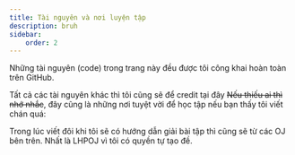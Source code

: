 ```yaml
---
title: Tài nguyên và nơi luyện tập
description: bruh
sidebar:
    order: 2
---
```


Những tài nguyên (code) trong trang này đều được tôi công khai hoàn toàn trên GitHub.

Tất cả các tài nguyên khác thì tôi cũng sẽ để credit tại đây ~~Nếu thiếu ai thì nhớ nhắc~~, đây cũng là những nơi tuyệt vời để học tập nếu bạn thấy tôi viết chán quá:

<CardGrid>
    <LinkCard title="W3Schools" href="https://www.w3schools.com" description="Một nơi đủ tuyệt vời để tìm hiểu về các ngôn ngữ lập trình"/>
    <LinkCard title="Tài liệu Khoa Mạng" href="https://svuit.org/mmtt/docs/MonHocDaiCuong/it001.html" description="Xin cảm ơn rất nhiều (chắc thế)" />
    <LinkCard title="VNOI Wiki" href="https://wiki.vnoi.info" description="Bạn muốn có giải này nọ trong lập trình thi đấu? Ừ cày đi" />
    <LinkCard title="Le Hong Phong Online Judge" href="https://lhpoj.io.vn" description="Cái này là tôi viết trong đó nên tôi sẽ coi như là quảng cáo" />
    <LinkCard title="Codeforces" href="https://codeforces.com" description="OJ với cộng đồng lớn nên bạn sẽ được học hỏi nhiều ở đây" />
    <LinkCard title="LeetCode" href="https://leetcode.com" description="Một OJ mà các nhà tuyển dụng hay check để biết bạn có trình độ problem solving hay không" />
</CardGrid>

Trong lúc viết đôi khi tôi sẽ có hướng dẫn giải bài tập thì cũng sẽ từ các OJ bên trên. Nhất là LHPOJ vì tôi có quyền tự tạo đề.